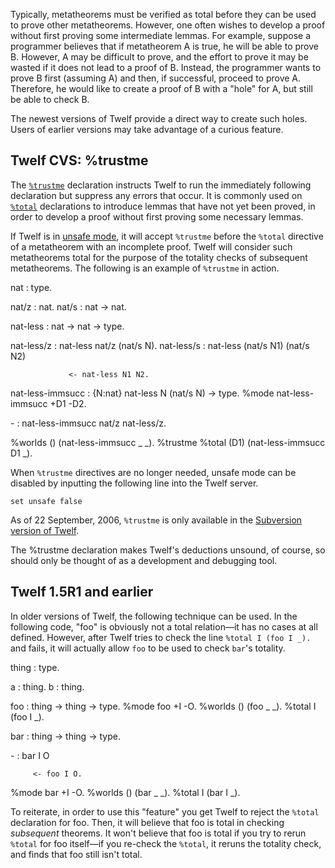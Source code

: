 Typically, metatheorems must be verified as total before they can be used to prove other metatheorems. However, one often wishes to develop a proof without first proving some intermediate lemmas. For example, suppose a programmer believes that if metatheorem A is true, he will be able to prove B. However, A may be difficult to prove, and the effort to prove it may be wasted if it does not lead to a proof of B. Instead, the programmer wants to prove B first (assuming A) and then, if successful, proceed to prove A. Therefore, he would like to create a proof of B with a "hole" for A, but still be able to check B.

The newest versions of Twelf provide a direct way to create such holes. Users of earlier versions may take advantage of a curious feature.

== Twelf CVS: %trustme ==

The <tt>[[%trustme]]</tt> declaration instructs Twelf to run the immediately following declaration but suppress any errors that occur. It is commonly used on <tt>[[%total]]</tt> declarations to introduce lemmas that have not yet been proved, in order to develop a proof without first proving some necessary lemmas. 

If Twelf is in [[unsafe mode]], it will accept <tt>%trustme</tt> before the <tt>%total</tt> directive of a metatheorem with an incomplete proof. Twelf will consider such metatheorems total for the purpose of the totality checks of subsequent metatheorems. The following is an example of <tt>%trustme</tt> in action.

<twelf>nat : type.

nat/z : nat.
nat/s : nat -> nat.

nat-less : nat -> nat -> type.

nat-less/z : nat-less nat/z (nat/s N).
nat-less/s : nat-less (nat/s N1) (nat/s N2)
              <- nat-less N1 N2.

nat-less-immsucc : {N:nat} nat-less N (nat/s N) -> type.
%mode nat-less-immsucc +D1 -D2.

- : nat-less-immsucc nat/z nat-less/z.

%worlds () (nat-less-immsucc _ _).
%trustme %total (D1) (nat-less-immsucc D1 _).</twelf>

When <tt>%trustme</tt> directives are no longer needed, unsafe mode can be disabled by inputting the following line into the Twelf server.

<code>set unsafe false</code>

As of 22 September, 2006, <tt>%trustme</tt> is only available in the [[Software#Twelf Subversion|Subversion version of Twelf]].

The %trustme declaration makes Twelf's deductions unsound, of course, so should only be thought of as a development and debugging tool.

== Twelf 1.5R1 and earlier ==

In older versions of Twelf, the following technique can be used. In the following code, "foo" is obviously not a total relation&mdash;it has no cases at all defined. However, after Twelf tries to check the line <tt>%total I (foo I _).</tt> and fails, it will actually allow <tt>foo</tt> to be used to check <tt>bar</tt>'s totality.

<twelf>thing : type.

a : thing. 
b : thing.

foo : thing -> thing -> type.
%mode foo +I -O. 
%worlds () (foo _ _). 
%total I (foo I _).  

bar : thing -> thing -> type.

- : bar I O
      <- foo I O.

%mode bar +I -O. 
%worlds () (bar _ _). 
%total I (bar I _). </twelf>

To reiterate, in order to use this "feature" you get Twelf to reject the <tt>%total</tt> declaration for foo. Then, it will believe that foo is total in checking ''subsequent'' theorems. It won't believe that foo is total if you try to rerun <tt>%total</tt> for foo itself&mdash;if you re-check the <tt>%total</tt>, it reruns the totality check, and finds that foo still isn't total.

{{tutorial}}